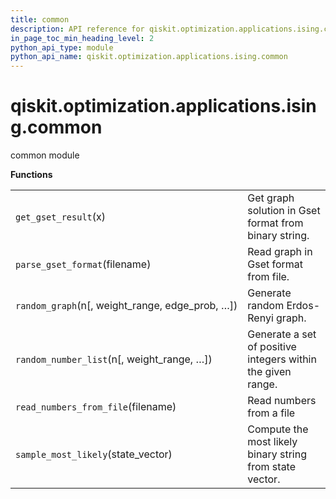 ```yaml
---
title: common
description: API reference for qiskit.optimization.applications.ising.common
in_page_toc_min_heading_level: 2
python_api_type: module
python_api_name: qiskit.optimization.applications.ising.common
---
```


<span id="module-qiskit.optimization.applications.ising.common" />

<span id="qiskit-optimization-applications-ising-common" />

# qiskit.optimization.applications.ising.common

common module

**Functions**

|                                                    |                                                             |
| -------------------------------------------------- | ----------------------------------------------------------- |
| `get_gset_result`(x)                               | Get graph solution in Gset format from binary string.       |
| `parse_gset_format`(filename)                      | Read graph in Gset format from file.                        |
| `random_graph`(n\[, weight\_range, edge\_prob, …]) | Generate random Erdos-Renyi graph.                          |
| `random_number_list`(n\[, weight\_range, …])       | Generate a set of positive integers within the given range. |
| `read_numbers_from_file`(filename)                 | Read numbers from a file                                    |
| `sample_most_likely`(state\_vector)                | Compute the most likely binary string from state vector.    |

